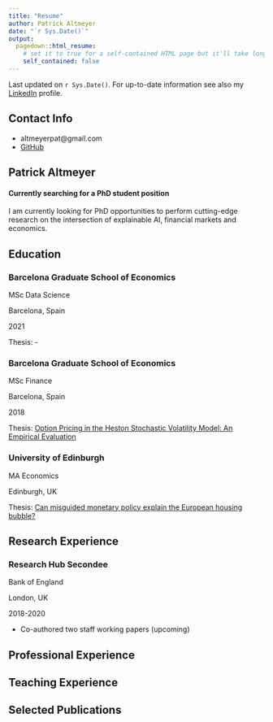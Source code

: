 ```yaml
---
title: "Resume"
author: Patrick Altmeyer
date: "`r Sys.Date()`"
output:
  pagedown::html_resume:
    # set it to true for a self-contained HTML page but it'll take longer to render
    self_contained: false
---
```


Last updated on `r Sys.Date()`. For up-to-date information see also my [LinkedIn](https://www.linkedin.com/in/patrick-altmeyer-a2a25494/) profile.

## Contact Info {#contact}

- altmeyerpat@gmail.com
- [GitHub](https://github.com/pat-alt)

## Patrick Altmeyer {#title}

#### Currently searching for a PhD student position 

I am currently looking for PhD opportunities to perform cutting-edge research on the intersection of explainable AI, financial markets and economics. 

## Education {#edu}

### Barcelona Graduate School of Economics

MSc Data Science

Barcelona, Spain

2021

Thesis: -

### Barcelona Graduate School of Economics

MSc Finance

Barcelona, Spain

2018

Thesis: [Option Pricing in the Heston Stochastic Volatility Model: An Empirical Evaluation](https://thevoice.barcelonagse.eu/2018/10/30/option-pricing-heston-stochastic-volatility-model-empirical-evaluation/)

### University of Edinburgh

MA Economics

Edinburgh, UK

Thesis: [Can misguided monetary policy explain the European housing bubble?](https://thevoice.barcelonagse.eu/2017/09/12/can-misguided-monetary-policy-explain-the-european-housing-bubble/)

## Research Experience 

### Research Hub Secondee

Bank of England

London, UK

2018-2020

- Co-authored two staff working papers (upcoming)

## Professional Experience {#prof}

## Teaching Experience {#teach}

## Selected Publications {#pub}
